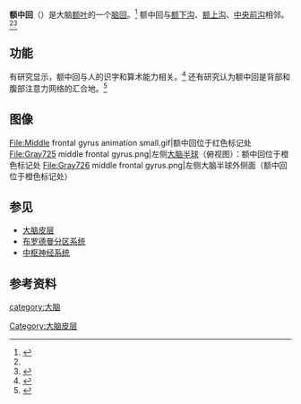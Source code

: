 {{Infobox brain
|Name=额中回
|Latin=gyrus frontalis medius
|Image=FrontalCaptsLateral.png
|Caption=人脑
|Image2=Gray743 middle frontal gyrus.png
|Caption2=额中回位于黄色标记处
|IsPartOf=[[额叶|额叶]]
|Components=
|Artery=[[中大腦動脈|中大腦]]
|Vein=
}}
'''额中回'''（{{lang-en|Middle frontal gyrus}}）是大脑[[额叶|额叶]]的一个[[脑回|脑回]]。<ref name=":0">{{Cite web|title=Middle Frontal Gyrus - an overview|url=https://www.sciencedirect.com/topics/neuroscience/middle-frontal-gyrus#:~:text=Middle%20Frontal%20Gyrus-,The%20middle%20frontal%20gyrus%20is%20a%20wide%20gyrus%20that%20lies,confusion%20in%20the%20anatomical%20literature.|accessdate=2021-04-09|work=|publisher=ScienceDirect|language=en}}</ref> 额中回与[[额下沟|额下沟]]、[[额上沟|额上沟]]、[[中央前沟|中央前沟]]相邻。<ref name=":0" /><ref>{{Cite web|title=Middle frontal gyrus|url=https://radiopaedia.org/articles/middle-frontal-gyrus?lang=us|accessdate=2021-04-09|last=Gaillard|first=Frank|work=|publisher=Radiopaedia|language=en-US}}</ref>

== 功能 ==
有研究显示，额中回与人的识字和算术能力相关。<ref>{{Cite journal|title=Differential contributions of the middle frontal gyrus functional connectivity to literacy and numeracy|url=https://www.nature.com/articles/s41598-017-17702-6|last=Koyama|first=Maki S.|last2=O’Connor|first2=David|date=2017-12-13|journal=Scientific Reports|issue=1|doi=10.1038/s41598-017-17702-6|volume=7|pages=17548|language=en|issn=2045-2322|last3=Shehzad|first3=Zarrar|last4=Milham|first4=Michael P.}}</ref> 还有研究认为额中回是背部和腹部注意力网络的汇合地。<ref>{{Cite journal|title=A role of right middle frontal gyrus in reorienting of attention: a case study|url=https://www.frontiersin.org/articles/10.3389/fnsys.2015.00023/full|last=Japee|first=Shruti|last2=Holiday|first2=Kelsey|date=2015|journal=Frontiers in Systems Neuroscience|doi=10.3389/fnsys.2015.00023|volume=9|language=en|issn=1662-5137|last3=Satyshur|first3=Maureen D.|last4=Mukai|first4=Ikuko|last5=Ungerleider|first5=Leslie G.}}</ref>

==图像==
<gallery>
File:Middle frontal gyrus animation small.gif|额中回位于红色标记处
File:Gray725 middle frontal gyrus.png|左侧[[大脑半球|大脑半球]]（俯视图）：额中回位于橙色标记处
File:Gray726 middle frontal gyrus.png|左侧大脑半球外侧面（额中回位于橙色标记处）
</gallery>

== 参见 ==

* [[大脑皮层|大脑皮层]]
* [[布罗德曼分区系统|布罗德曼分区系统]]
* [[中枢神经系统|中枢神经系统]]

== 参考资料 ==
{{reflist}}

{{大脑皮质}}
[[category:大脑|category:大脑]]
[[Category:大脑皮层|Category:大脑皮层]]
{{Neuroanatomy-stub}}